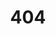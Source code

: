 ---
title: '404'
template: splash
hero:
    title: '404'
    tagline: Page not found. Check the URL or try using the search bar.
---